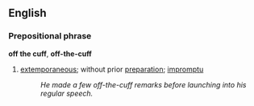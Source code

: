 ==English==

===Prepositional phrase===

'''off the cuff''', '''off-the-cuff'''
# {{idiom}} [[extemporaneous]]; without prior [[preparation]]; [[impromptu]]
#:''He made a few off-the-cuff remarks before launching into his regular speech.''